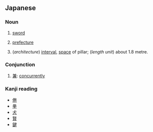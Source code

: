==Japanese==
===Noun===
{{ja-noun|h|rom=ken}}
# {{ja-def|剣}} [[sword]]
# {{ja-def|県}} [[prefecture]]
# {{ja-def|間}} (''architecture'') [[interval]], [[space]] of pillar; (''length unit'') about 1.8 metre.

===Conjunction===
{{ja-pos|h|conjunction|rom=ken}}
# [[兼]]: [[concurrently]]

===Kanji reading===
{{ja-kanjireading|rom=ken}}

* [[倦]]
* [[拳]]
* [[犬]]
* [[賢]]
* [[鍵]]